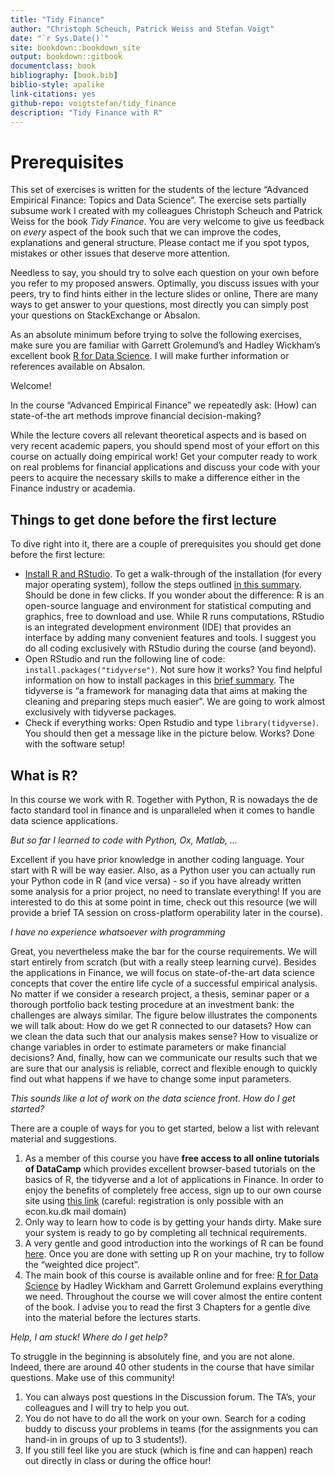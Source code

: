 ```yaml
--- 
title: "Tidy Finance"
author: "Christoph Scheuch, Patrick Weiss and Stefan Voigt"
date: "`r Sys.Date()`"
site: bookdown::bookdown_site
output: bookdown::gitbook
documentclass: book
bibliography: [book.bib]
biblio-style: apalike
link-citations: yes
github-repo: voigtstefan/tidy_finance
description: "Tidy Finance with R"
---
```


# Prerequisites

This set of exercises is written for the students of the lecture "Advanced Empirical Finance: Topics and Data Science".
The exercise sets partially subsume work I created with my colleagues Christoph Scheuch and Patrick Weiss for the book *Tidy Finance*. You are very welcome to give us feedback on *every* aspect of the book such that we can improve the codes, explanations and general structure. Please contact me if you spot typos, mistakes or other issues that deserve more attention. 

Needless to say, you should try to solve each question on your own before you refer to my proposed answers. Optimally, you discuss issues with your peers, try to find hints either in the lecture slides or online, There are many ways to get answer to your questions, most directly you can simply post your questions on StackExchange or Absalon. 

As an absolute minimum before trying to solve the following exercises, make sure you are familiar with Garrett Grolemund's and Hadley Wickham's excellent book [R for Data Science](https://r4ds.had.co.nz/). I will make further information or references available on Absalon. 

Welcome!

In the course "Advanced Empirical Finance" we repeatedly ask: (How) can state-of-the art methods improve financial decision-making?

While the lecture covers all relevant theoretical aspects and is based on very recent academic papers, you should spend most of your effort on this course on actually doing empirical work! Get your computer ready to work on real problems for financial applications and discuss your code with your peers to acquire the necessary skills to make a difference either in the Finance industry or academia. 

## Things to get done before the first lecture

To dive right into it, there are a couple of prerequisites you should get done before the first lecture:

- [Install R and RStudio](https://rstudio-education.github.io/hopr/starting.html#starting). To get a walk-through of the installation (for every major operating system), follow the steps outlined [in this summary](https://rstudio-education.github.io/hopr/starting.html#starting). Should be done in few clicks. If you wonder about the difference: R is an open-source  language and environment for statistical computing and graphics, free to download and use. While R runs computations, RStudio is an integrated development environment (IDE) that provides an interface by adding many convenient features and tools. I suggest you do all coding exclusively with RStudio during the course (and beyond).
- Open RStudio and  run  the  following  line  of  code: `install.packages("tidyverse")`. Not sure how it works? You find helpful information on how to install packages in this [brief summary](https://rstudio-education.github.io/hopr/packages2.html). The tidyverse is “a framework for managing data that aims at making the cleaning and preparing steps much easier”. We are going to work almost exclusively with tidyverse packages.
- Check if everything works: Open Rstudio and type `library(tidyverse)`. You should then get a message like in the picture below.  Works? Done with the software setup!  

## What is R?

In this course we work with R. Together with Python, R is nowadays the de facto standard tool in finance and is unparalleled when it comes to handle data science applications.

*But so far I learned to code with Python, Ox, Matlab, …*

Excellent if you have prior knowledge in another coding language. Your start with R will be way easier. Also, as a Python user you can actually run your Python code in R (and vice versa) - so if you have already written some analysis for a prior project, no need to translate everything! If you are interested to do this at some point in time, check out this resource (we will provide a brief TA session on cross-platform operability later in the course).

*I have no experience whatsoever with programming*

Great, you nevertheless make the bar for the course requirements. We will start entirely from scratch (but with a really steep learning curve). Besides the applications in Finance, we will focus on state-of-the-art data science concepts that cover the entire life cycle of a successful empirical analysis. No matter if we consider a research project, a thesis, seminar paper or a thorough portfolio back testing procedure at an investment bank: the challenges are always similar. The figure below illustrates the components we will talk about: How do we get R connected to our datasets? How can we clean the data such that our analysis makes sense? How to visualize or change variables in order to estimate parameters or make financial decisions? And, finally, how can we communicate our results such that we are sure that our analysis is reliable, correct and flexible enough to quickly find out what happens if we have to change some input parameters.

*This sounds like a lot of work on the data science front. How do I get started?*

There are a couple of ways for you to get started, below a list with relevant material and suggestions.

1. As a member of this course you have **free access to all online tutorials of DataCamp** which provides excellent browser-based tutorials on the basics of R, the tidyverse and a lot of applications in Finance. In order to enjoy the benefits of completely free access, sign up to our own course site using [this link](https://www.datacamp.com/users/sign_up?group_invite=true&group_name=Advanced+Empirical+Finance%3A+Topics+and+Data+Science&group_type=academic&policy_version=&redirect=https%3A%2F%2Fwww.datacamp.com%2Fgroups%2Fshared_links%2F5942f03f4aed010fb1498f59b2613587bc1eae4c8410835827a65b4049731a22%3Fdc_referrer%3Dmain-group%26tos%3Dtrue) (careful: registration is only possible with an econ.ku.dk mail domain)
1. Only way to learn how to code is by getting your hands dirty. Make sure your system is ready to go by completing all technical requirements.
1. A very gentle and good introduction into the workings of R can be found [here](https://rstudio-education.github.io/hopr/project-1-weighted-dice.html). Once you are done with setting up R on your machine, try to follow the "weighted dice project".
1. The main book of this course is available online and for free: [R for Data Science](https://r4ds.had.co.nz/introduction.html) by Hadley Wickham and Garrett Grolemund explains everything we need. Throughout the course we will cover almost the entire content of the book. I advise you to read the first 3 Chapters for a gentle dive into the material before the lectures starts.

*Help, I am stuck! Where do I get help?*

To struggle in the beginning is absolutely fine, and you are not alone. Indeed, there are around 40 other students in the course that have similar questions. Make use of this community!

1. You can always post questions in the Discussion forum. The TA's, your colleagues and I will try to help you out.
1. You do not have to do all the work on your own. Search for a coding buddy to discuss your problems in teams (for the assignments you can hand-in in groups of up to 3 students!).
1. If you still feel like you are stuck (which is fine and can happen) reach out directly in class or during the office hour!
